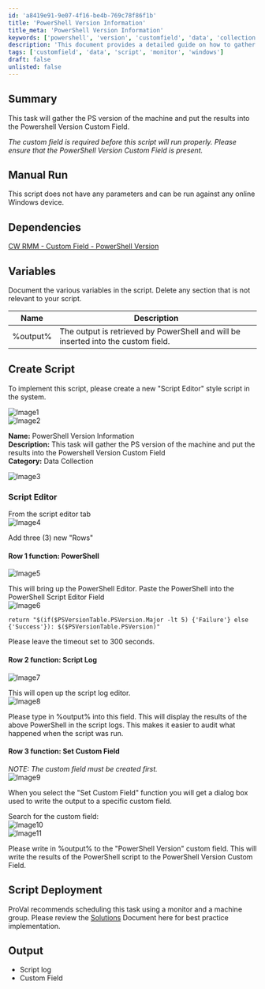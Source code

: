 ```yaml
---
id: 'a8419e91-9e07-4f16-be4b-769c78f86f1b'
title: 'PowerShell Version Information'
title_meta: 'PowerShell Version Information'
keywords: ['powershell', 'version', 'customfield', 'data', 'collection']
description: 'This document provides a detailed guide on how to gather the PowerShell version of a machine and store the results in a custom field. It includes instructions for manual execution, dependencies, variable documentation, and script deployment recommendations.'
tags: ['customfield', 'data', 'script', 'monitor', 'windows']
draft: false
unlisted: false
---
```

## Summary

This task will gather the PS version of the machine and put the results into the Powershell Version Custom Field.

*The custom field is required before this script will run properly. Please ensure that the PowerShell Version Custom Field is present.*

## Manual Run

This script does not have any parameters and can be run against any online Windows device.

## Dependencies

[CW RMM - Custom Field - PowerShell Version](https://proval.itglue.com/DOC-5078775-12824368)

## Variables

Document the various variables in the script. Delete any section that is not relevant to your script.

| Name       | Description                                                                                   |
|------------|-----------------------------------------------------------------------------------------------|
| %output%   | The output is retrieved by PowerShell and will be inserted into the custom field.            |

## Create Script

To implement this script, please create a new "Script Editor" style script in the system.

![Image1](../../../static/img/PowerShell-Version-Information/image_1.png)  
![Image2](../../../static/img/PowerShell-Version-Information/image_2.png)  

**Name:** PowerShell Version Information  
**Description:** This task will gather the PS version of the machine and put the results into the Powershell Version Custom Field  
**Category:** Data Collection  

![Image3](../../../static/img/PowerShell-Version-Information/image_3.png)  

### Script Editor

From the script editor tab  
![Image4](../../../static/img/PowerShell-Version-Information/image_4.png)  

Add three (3) new "Rows"

#### Row 1 function: PowerShell

![Image5](../../../static/img/PowerShell-Version-Information/image_5.png)  

This will bring up the PowerShell Editor. Paste the PowerShell into the PowerShell Script Editor Field  
![Image6](../../../static/img/PowerShell-Version-Information/image_6.png)  

```
return "$(if($PSVersionTable.PSVersion.Major -lt 5) {'Failure'} else {'Success'}): $($PSVersionTable.PSVersion)"
```

Please leave the timeout set to 300 seconds.

#### Row 2 function: Script Log

![Image7](../../../static/img/PowerShell-Version-Information/image_7.png)  

This will open up the script log editor.  
![Image8](../../../static/img/PowerShell-Version-Information/image_8.png)  

Please type in %output% into this field. This will display the results of the above PowerShell in the script logs. This makes it easier to audit what happened when the script was run.

#### Row 3 function: Set Custom Field

*NOTE: The custom field must be created first.*  
![Image9](../../../static/img/PowerShell-Version-Information/image_9.png)  

When you select the "Set Custom Field" function you will get a dialog box used to write the output to a specific custom field.  

Search for the custom field:  
![Image10](../../../static/img/PowerShell-Version-Information/image_10.png)  
![Image11](../../../static/img/PowerShell-Version-Information/image_11.png)  

Please write in %output% to the "PowerShell Version" custom field. This will write the results of the PowerShell script to the PowerShell Version Custom Field.

## Script Deployment

ProVal recommends scheduling this task using a monitor and a machine group. Please review the [Solutions](https://proval.itglue.com/5078775/docs/12824365#version=published&documentMode=view) Document here for best practice implementation.

## Output

- Script log
- Custom Field












